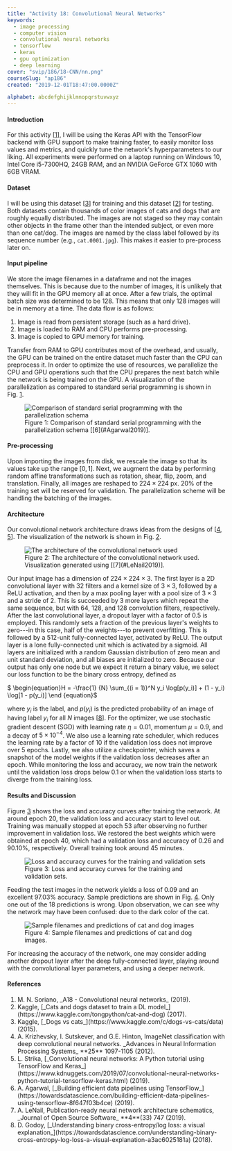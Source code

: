 ```yaml
---
title: "Activity 18: Convolutional Neural Networks"
keywords:
  - image processing
  - computer vision
  - convolutional neural networks
  - tensorflow
  - keras
  - gpu optimization
  - deep learning
cover: "svip/186/18-CNN/nn.png"
courseSlug: "ap186"
created: "2019-12-01T18:47:00.0000Z"

alphabet: abcdefghijklmnopqrstuvwxyz
---
```



#### Introduction

For this activity [[1](#Soriano2019)], I will be using the Keras API with the TensorFlow backend with GPU support to
make training faster, to easily monitor loss values and metrics, and quickly tune the network's hyperparameters to our
liking. All experiments were performed on a laptop running on Windows 10, Intel Core i5-7300HQ, 24GB RAM, and an NVIDIA
GeForce GTX 1060 with 6GB VRAM.

#### Dataset

I will be using this dataset [[3](#Kaggle2015)] for training and this dataset [[2](#Kaggle2017)] for testing. Both
datasets contain thousands of color images of cats and dogs that are roughly equally distributed. The images are not
staged so they may contain other objects in the frame other than the intended subject, or even more than one cat/dog.
The images are named by the class label followed by its sequence number (e.g., `cat.0001.jpg`). This makes it easier to
pre-process later on.

#### Input pipeline

We store the image filenames in a dataframe and not the images themselves. This is because due to the number of images,
it is unlikely that they will fit in the GPU memory all at once. After a few trials, the optimal batch size was
determined to be 128. This means that only 128 images will be in memory at a time. The data flow is as follows:

1. Image is read from persistent storage (such as a hard drive).
2. Image is loaded to RAM and CPU performs pre-processing.
3. Image is copied to GPU memory for training.

Transfer from RAM to GPU contributes most of the overhead, and usually, the GPU can be trained on the entire dataset
much faster than the CPU can preprocess it. In order to optimize the use of resources, we parallelize the CPU and GPU
operations such that the CPU prepares the next batch while the network is being trained on the GPU. A visualization of
the parallelization as compared to standard serial programming is shown in Fig.&nbsp;[1](#fig-parallelize).

<figure id="fig-parallelize" class="container">
  <img
    src={buildCldUrl("svip/186/18-CNN/parallelize.png")}
    alt="Comparison of standard serial programming with the parallelization schema"
    class="mx-auto"
  />
  <figcaption class="text-center">
    Figure 1: Comparison of standard serial programming with the parallelization
    schema [[6](#Agarwal2019)].
  </figcaption>
</figure>

#### Pre-processing

Upon importing the images from disk, we rescale the image so that its values take up the range $[0, 1]$. Next, we
augment the data by performing random affine transformations such as rotation, shear, flip, zoom, and translation.
Finally, all images are reshaped to $224 \times 224$ px. 20% of the training set will be reserved for validation. The
parallelization scheme will be handling the batching of the images.

#### Architecture

Our convolutional network architecture draws ideas from the designs of [[4](#Krizhevsky2012), [5](#Strika2019)]. The
visualization of the network is shown in Fig.&nbsp;[2](#fig-architecture).

<figure id="fig-architecture" class="container">
  <img
    src={buildCldUrl("svip/186/18-CNN/nn.png")}
    alt="The architecture of the convolutional network used"
    class="mx-auto"
  />
  <figcaption class="text-center">
    Figure 2: The architecture of the convolutional network used. Visualization
    generated using [[7](#LeNail2019)].
  </figcaption>
</figure>

Our input image has a dimension of $224 \times 224 \times 3$. The first layer is a 2D convolutional layer with 32
filters and a kernel size of $3 \times 3$, followed by a ReLU activation, and then by a max pooling layer with a pool
size of $3 \times 3$ and a stride of 2. This is succeeded by 3 more layers which repeat the same sequence, but with 64,
128, and 128 convolution filters, respectively. After the last convolutional layer, a dropout layer with a factor of 0.5
is employed. This randomly sets a fraction of the previous layer's weights to zero---in this case, half of the
weights---to prevent overfitting. This is followed by a 512-unit fully-connected layer, activated by ReLU. The output
layer is a lone fully-connected unit which is activated by a sigmoid. All layers are initialized with a random Gaussian
distribution of zero mean and unit standard deviation, and all biases are initialized to zero. Because our output has
only one node but we expect it return a binary value, we select our loss function to be the binary cross entropy,
defined as

<span id="eq-loss" class="mx-auto">
  $ \begin{equation}H = -\frac{1}
  {N} \sum_{(i = 1)}^N y_i \log[p(y_i)] + (1 - y_i) \log[1 - p(y_i)] \end
  {equation}$
</span>

where $y_i$ is the label, and $p(y_i)$ is the predicted probability of an image of having label $y_i$ for all $N$ images
[[8](#Godoy2018)]. For the optimizer, we use stochastic gradient descent (SGD) with learning rate $\eta = 0.01$,
momentum $\mu = 0.9$, and a decay of $5 \times 10^{-4}$. We also use a learning rate scheduler, which reduces the
learning rate by a factor of 10 if the validation loss does not improve over 5 epochs. Lastly, we also utilize a
checkpointer, which saves a snapshot of the model weights if the validation loss decreases after an epoch. While
monitoring the loss and accuracy, we now train the network until the validation loss drops below 0.1 or when the
validation loss starts to diverge from the training loss.

#### Results and Discussion

Figure&nbsp;[3](#fig-loss-curves) shows the loss and accuracy curves after training the network. At around epoch 20, the
validation loss and accuracy start to level out. Training was manually stopped at epoch 53 after observing no further
improvement in validation loss. We restored the best weights which were obtained at epoch 40, which had a validation
loss and accuracy of 0.26 and 90.10%, respectively. Overall training took around 45 minutes.

<figure id="fig-loss-curves" class="container">
  <img
    src={buildCldUrl("svip/186/18-CNN/loss-acc.png")}
    alt="Loss and accuracy curves for the training and validation sets"
    class="mx-auto"
  />
  <figcaption class="text-center">
    Figure 3: Loss and accuracy curves for the training and validation sets.
  </figcaption>
</figure>

Feeding the test images in the network yields a loss of 0.09 and an excellent 97.03% accuracy. Sample predictions
are shown in Fig.&nbsp;[4](#fig-outputs). Only one out of the 18 predictions is wrong. Upon observation, we can see why
the network may have been confused: due to the dark color of the cat.

<figure id="fig-outputs" class="container">
  <img
    src={buildCldUrl("svip/186/18-CNN/outputs.png")}
    alt="Sample filenames and predictions of cat and dog images"
    class="mx-auto"
  />
  <figcaption class="text-center">
    Figure 4: Sample filenames and predictions of cat and dog images.
  </figcaption>
</figure>

For increasing the accuracy of the network, one may consider adding another dropout layer after the deep fully-connected
layer, playing around with the convolutional layer parameters, and using a deeper network.

#### References

<ol className="reference">
  <li id="Soriano2019">
    M. N. Soriano, _A18 - Convolutional neural networks_ (2019).
  </li>
  <li id="Kaggle2017">
    Kaggle, [_Cats and dogs dataset to train a DL
    model_](https://www.kaggle.com/tongpython/cat-and-dog) (2017).
  </li>
  <li id="Kaggle2015">
    Kaggle, [_Dogs vs cats_](https://www.kaggle.com/c/dogs-vs-cats/data) (2015).
  </li>
  <li id="Krizhevsky2012">
    A. Krizhevsky, I. Sutskever, and G.E. Hinton, ImageNet classification with
    deep convolutional neural networks. _Advances in Neural Information
    Processing Systems_ **25** 1097-1105 (2012).
  </li>
  <li id="Strika2019">
    L. Strika, [_Convolutional neural networks: A Python tutorial using
    TensorFlow and
    Keras_](https://www.kdnuggets.com/2019/07/convolutional-neural-networks-python-tutorial-tensorflow-keras.html)
    (2019).
  </li>
  <li id="Agarwal2019">
    A. Agarwal, [_Building efficient data pipelines using
    TensorFlow_](https://towardsdatascience.com/building-efficient-data-pipelines-using-tensorflow-8f647f03b4ce)
    (2019).
  </li>
  <li id="LeNail2019">
    A. LeNail, Publication-ready neural network architecture schematics,
    _Journal of Open Source Software_ **4**(33) 747 (2019).
  </li>
  <li id="Godoy2018">
    D. Godoy, [_Understanding binary cross-entropy/log loss: a visual
    explanation_](https://towardsdatascience.com/understanding-binary-cross-entropy-log-loss-a-visual-explanation-a3ac6025181a)
    (2018).
  </li>
</ol>
